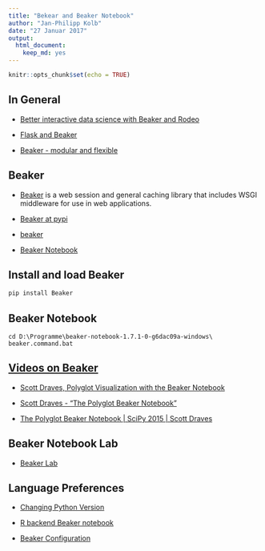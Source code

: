 ```yaml
---
title: "Bekear and Beaker Notebook"
author: "Jan-Philipp Kolb"
date: "27 Januar 2017"
output: 
  html_document: 
    keep_md: yes
---
```


```r
knitr::opts_chunk$set(echo = TRUE)
```

## In General

- [Better interactive data science with Beaker and Rodeo](https://blog.dominodatalab.com/interactive-data-science/)

- [Flask and Beaker](http://flask.pocoo.org/snippets/61/)

- [Beaker - modular and flexible](http://beakernotebook.com/getting-started?windows&scroll)

## Beaker

- [Beaker](https://pypi.python.org/pypi/Beaker) is a web session and general caching library that includes WSGI middleware for use in web applications.

- [Beaker at pypi](https://pypi.python.org/pypi/Beaker?)

- [beaker](https://github.com/bbangert/beaker)

- [Beaker Notebook](http://beakernotebook.com/)

## Install and load Beaker

```python
pip install Beaker
```

## Beaker Notebook

```
cd D:\Programme\beaker-notebook-1.7.1-0-g6dac09a-windows\
beaker.command.bat
```

## [Videos on Beaker](http://beakernotebook.com/videos)

- [Scott Draves, Polyglot Visualization with the Beaker Notebook](https://www.youtube.com/watch?v=PH4VSFcQw6w)

- [Scott Draves - "The Polyglot Beaker Notebook"](https://www.youtube.com/watch?v=7_TmtoGOku4)

- [The Polyglot Beaker Notebook | SciPy 2015 | Scott Draves ](https://www.youtube.com/watch?v=iMPfLz6kKv8)

## Beaker Notebook Lab

- [Beaker Lab](https://lab.beakernotebook.com/)




## Language Preferences

- [Changing Python Version](https://github.com/twosigma/beaker-notebook/wiki/Language-Preferences)

- [R backend Beaker notebook](http://stackoverflow.com/questions/36612451/cant-use-r-language-with-beaker-notebook-error-r-language-backend-failed)

- [Beaker Configuration](http://beaker.readthedocs.io/en/latest/configuration.html)